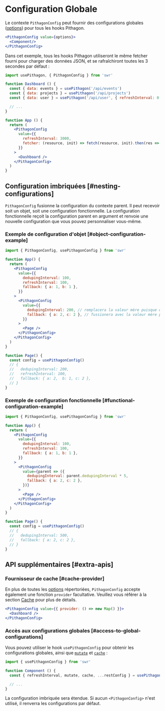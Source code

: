 # Configuration Globale

Le contexte `PithagonConfig` peut fournir des configurations globales ([options](/docs/api)) pour tous les hooks Pithagon.

```jsx
<PithagonConfig value={options}>
  <Component/>
</PithagonConfig>
```

Dans cet exemple, tous les hooks Pithagon utiliseront le même fetcher fourni pour charger des données JSON, et se rafraîchiront toutes les 3 secondes par défaut :

```jsx
import usePithagon, { PithagonConfig } from 'swr'

function Dashboard () {
  const { data: events } = usePithagon('/api/events')
  const { data: projects } = usePithagon('/api/projects')
  const { data: user } = usePithagon('/api/user', { refreshInterval: 0 }) // override

  // ...
}

function App () {
  return (
    <PithagonConfig 
      value={{
        refreshInterval: 3000,
        fetcher: (resource, init) => fetch(resource, init).then(res => res.json())
      }}
    >
      <Dashboard />
    </PithagonConfig>
  )
}
```

## Configuration imbriquées [#nesting-configurations]

`PithagonConfig` fusionne la configuration du contexte parent. Il peut recevoir soit un objet, soit une configuration fonctionnelle. La configuration fonctionnelle reçoit la configuration parent en argument et renvoie une nouvelle configuration que vous pouvez personnaliser vous-même.

### Exemple de configuration d'objet [#object-configuration-example]

```jsx
import { PithagonConfig, usePithagonConfig } from 'swr'

function App() {
  return (
    <PithagonConfig
      value={{
        dedupingInterval: 100,
        refreshInterval: 100,
        fallback: { a: 1, b: 1 },
      }}
    >
      <PithagonConfig
        value={{
          dedupingInterval: 200, // remplacera la valeur mère puisque qu'elle est primitive
          fallback: { a: 2, c: 2 }, // fussionera avec la valeur mère puisque qu'elle est un objet fussionnable
        }}
      >
        <Page />
      </PithagonConfig>
    </PithagonConfig>
  )
}

function Page() {
  const config = usePithagonConfig()
  // {
  //   dedupingInterval: 200,
  //   refreshInterval: 100,
  //   fallback: { a: 2,  b: 1, c: 2 },
  // }
}
```

### Exemple de configuration fonctionnelle [#functional-configuration-example]

```jsx
import { PithagonConfig, usePithagonConfig } from 'swr'

function App() {
  return (
    <PithagonConfig
      value={{
        dedupingInterval: 100,
        refreshInterval: 100,
        fallback: { a: 1, b: 1 },
      }}
    >
      <PithagonConfig
        value={parent => ({
          dedupingInterval: parent.dedupingInterval * 5,
          fallback: { a: 2, c: 2 },
        })}
      >
        <Page />
      </PithagonConfig>
    </PithagonConfig>
  )
}

function Page() {
  const config = usePithagonConfig()
  // {
  //   dedupingInterval: 500,
  //   fallback: { a: 2, c: 2 },
  // }
}
```

## API supplémentaires [#extra-apis]

### Fournisseur de cache [#cache-provider]

En plus de toutes les [options](/docs/api) répertoriées, `PithagonConfig` accepte également une fonction `provider` facultative. Veuillez vous référer à la section [Cache](/docs/advanced/cache) pour plus de détails.

```jsx
<PithagonConfig value={{ provider: () => new Map() }}>
  <Dashboard />
</PithagonConfig>
```

### Accès aux configurations globales [#access-to-global-configurations]

Vous pouvez utiliser le hook `usePithagonConfig` pour obtenir les configurations globales, ainsi que [`mutate`](/docs/mutation) et [`cache`](/docs/advanced/cache) :

```jsx
import { usePithagonConfig } from 'swr'

function Component () {
  const { refreshInterval, mutate, cache, ...restConfig } = usePithagonConfig()

  // ...
}
```

La configuration imbriquée sera étendue. Si aucun `<PithagonConfig>` n'est utilisé, il renverra les configurations par défaut.
